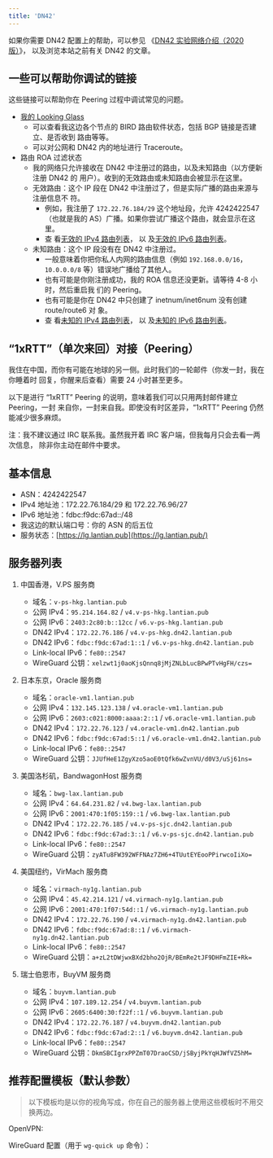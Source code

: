 ```yaml
---
title: 'DN42'
---
```


如果你需要 DN42 配置上的帮助，可以参见
《[DN42 实验网络介绍（2020 版）](/article/modify-website/dn42-experimental-network-2020.lantian)》，
以及浏览本站之前有关 DN42 的文章。

## 一些可以帮助你调试的链接

这些链接可以帮助你在 Peering 过程中调试常见的问题。

- [我的 Looking Glass](https://lg.lantian.pub/)
  - 可以查看我这边各个节点的 BIRD 路由软件状态，包括 BGP 链接是否建立、是否收到
    路由等等。
  - 可以对公网和 DN42 内的地址进行 Traceroute。
- 路由 ROA 过滤状态
  - 我的网络只允许接收在 DN42 中注册过的路由，以及未知路由（以方便新注册 DN42 的
    用户）。收到的无效路由或未知路由会被显示在这里。
  - 无效路由：这个 IP 段在 DN42 中注册过了，但是实际广播的路由来源与注册信息不
    符。
    - 例如，我注册了 `172.22.76.184/29` 这个地址段，允许 4242422547（也就是我的
      AS）广播。如果你尝试广播这个路由，就会显示在这里。
    - 查
      看[无效的 IPv4 路由列表](https://lg.lantian.pub/route_generic/local/table%20roa_fail_v4)，
      以
      及[无效的 IPv6 路由列表](https://lg.lantian.pub/route_generic/local/table%20roa_fail_v6)。
  - 未知路由：这个 IP 段没有在 DN42 中注册过。
    - 一般意味着你把你私人内网的路由信息（例如 `192.168.0.0/16`，`10.0.0.0/8`
      等）错误地广播给了其他人。
    - 也有可能是你刚注册成功，我的 ROA 信息还没更新。请等待 4-8 小时，然后重启我
      们的 Peering。
    - 也有可能是你在 DN42 中只创建了 inetnum/inet6num 没有创建 route/route6 对
      象。
    - 查
      看[未知的 IPv4 路由列表](https://lg.lantian.pub/route_generic/local/table%20roa_unknown_v4)，
      以
      及[未知的 IPv6 路由列表](https://lg.lantian.pub/route_generic/local/table%20roa_unknown_v6)。

## “1xRTT”（单次来回）对接（Peering）

我住在中国，而你有可能在地球的另一侧。此时我们的一轮邮件（你发一封，我在你睡着时
回复，你醒来后查看）需要 24 小时甚至更多。

以下是进行 “1xRTT” Peering 的说明，意味着我们可以只用两封邮件建立 Peering，一封
来自你，一封来自我。即使没有时区差异，“1xRTT” Peering 仍然能减少很多麻烦。


<Peer />

注：我不建议通过 IRC 联系我。虽然我开着 IRC 客户端，但我每月只会去看一两次信息，
除非你主动在邮件中要求。

## 基本信息

- ASN：4242422547
- IPv4 地址池：172.22.76.184/29 和 172.22.76.96/27
- IPv6 地址池：fdbc:f9dc:67ad::/48
- 我这边的默认端口号：你的 ASN 的后五位
- 服务状态：[https://lg.lantian.pub](https://lg.lantian.pub/)

## 服务器列表

1. 中国香港，V.PS 服务商

   - 域名：`v-ps-hkg.lantian.pub`
   - 公网 IPv4：`95.214.164.82` / `v4.v-ps-hkg.lantian.pub`
   - 公网 IPv6：`2403:2c80:b::12cc` / `v6.v-ps-hkg.lantian.pub`
   - DN42 IPv4：`172.22.76.186` / `v4.v-ps-hkg.dn42.lantian.pub`
   - DN42 IPv6：`fdbc:f9dc:67ad:1::1` / `v6.v-ps-hkg.dn42.lantian.pub`
   - Link-local IPv6：`fe80::2547`
   - WireGuard 公钥：`xelzwt1j0aoKjsQnnq8jMjZNLbLucBPwPTvHgFH/czs=`

2. 日本东京，Oracle 服务商

   - 域名：`oracle-vm1.lantian.pub`
   - 公网 IPv4：`132.145.123.138` / `v4.oracle-vm1.lantian.pub`
   - 公网 IPv6：`2603:c021:8000:aaaa:2::1` / `v6.oracle-vm1.lantian.pub`
   - DN42 IPv4：`172.22.76.123` / `v4.oracle-vm1.dn42.lantian.pub`
   - DN42 IPv6：`fdbc:f9dc:67ad:5::1` / `v6.oracle-vm1.dn42.lantian.pub`
   - Link-local IPv6：`fe80::2547`
   - WireGuard 公钥：`JJUfHeE1ZgyXzo5aoE0tQfk6wZvnVU/d0V3/uSj61ns=`

3. 美国洛杉矶，BandwagonHost 服务商

   - 域名：`bwg-lax.lantian.pub`
   - 公网 IPv4：`64.64.231.82` / `v4.bwg-lax.lantian.pub`
   - 公网 IPv6：`2001:470:1f05:159::1` / `v6.bwg-lax.lantian.pub`
   - DN42 IPv4：`172.22.76.185` / `v4.v-ps-sjc.dn42.lantian.pub`
   - DN42 IPv6：`fdbc:f9dc:67ad:3::1` / `v6.v-ps-sjc.dn42.lantian.pub`
   - Link-local IPv6：`fe80::2547`
   - WireGuard 公钥：`zyATu8FW392WFFNAz7ZH6+4TUutEYEooPPirwcoIiXo=`

4. 美国纽约，VirMach 服务商

   - 域名：`virmach-ny1g.lantian.pub`
   - 公网 IPv4：`45.42.214.121` / `v4.virmach-ny1g.lantian.pub`
   - 公网 IPv6：`2001:470:1f07:54d::1` / `v6.virmach-ny1g.lantian.pub`
   - DN42 IPv4：`172.22.76.190` / `v4.virmach-ny1g.dn42.lantian.pub`
   - DN42 IPv6：`fdbc:f9dc:67ad:8::1` / `v6.virmach-ny1g.dn42.lantian.pub`
   - Link-local IPv6：`fe80::2547`
   - WireGuard 公钥：`a+zL2tDWjwxBXd2bho2OjR/BEmRe2tJF9DHFmZIE+Rk=`

5. 瑞士伯恩市，BuyVM 服务商
   - 域名：`buyvm.lantian.pub`
   - 公网 IPv4：`107.189.12.254` / `v4.buyvm.lantian.pub`
   - 公网 IPv6：`2605:6400:30:f22f::1` / `v6.buyvm.lantian.pub`
   - DN42 IPv4：`172.22.76.187` / `v4.buyvm.dn42.lantian.pub`
   - DN42 IPv6：`fdbc:f9dc:67ad:2::1` / `v6.buyvm.dn42.lantian.pub`
   - Link-local IPv6：`fe80::2547`
   - WireGuard 公钥：`DkmSBCIgrxPPZmT07DraoCSD/jSByjPkYqHJWfVZ5hM=`

## 推荐配置模板（默认参数）

> 以下模板均是以你的视角写成，你在自己的服务器上使用这些模板时不用交换两边。

OpenVPN:


<OpenVPN />

WireGuard 配置（用于 `wg-quick up` 命令）：


<WireGuard />
